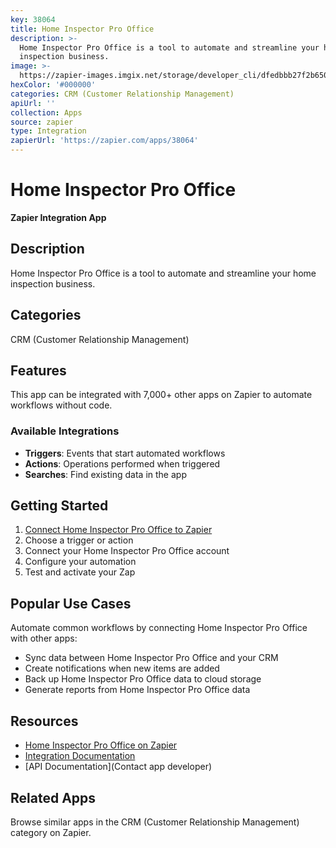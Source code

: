 ```yaml
---
key: 38064
title: Home Inspector Pro Office
description: >-
  Home Inspector Pro Office is a tool to automate and streamline your home
  inspection business.
image: >-
  https://zapier-images.imgix.net/storage/developer_cli/dfedbbb27f2b650fdd7be26a3200a6e0.png?auto=format%2Ccompress&ixlib=python-3.0.0&q=50
hexColor: '#000000'
categories: CRM (Customer Relationship Management)
apiUrl: ''
collection: Apps
source: zapier
type: Integration
zapierUrl: 'https://zapier.com/apps/38064'
---
```

# Home Inspector Pro Office

**Zapier Integration App**

## Description

Home Inspector Pro Office is a tool to automate and streamline your home inspection business.

## Categories

CRM (Customer Relationship Management)

## Features

This app can be integrated with 7,000+ other apps on Zapier to automate workflows without code.

### Available Integrations

- **Triggers**: Events that start automated workflows
- **Actions**: Operations performed when triggered
- **Searches**: Find existing data in the app

## Getting Started

1. [Connect Home Inspector Pro Office to Zapier](https://zapier.com/apps/38064)
2. Choose a trigger or action
3. Connect your Home Inspector Pro Office account
4. Configure your automation
5. Test and activate your Zap

## Popular Use Cases

Automate common workflows by connecting Home Inspector Pro Office with other apps:

- Sync data between Home Inspector Pro Office and your CRM
- Create notifications when new items are added
- Back up Home Inspector Pro Office data to cloud storage
- Generate reports from Home Inspector Pro Office data

## Resources

- [Home Inspector Pro Office on Zapier](https://zapier.com/apps/38064)
- [Integration Documentation](https://zapier.com/apps/38064/integrations)
- [API Documentation](Contact app developer)

## Related Apps

Browse similar apps in the CRM (Customer Relationship Management) category on Zapier.
